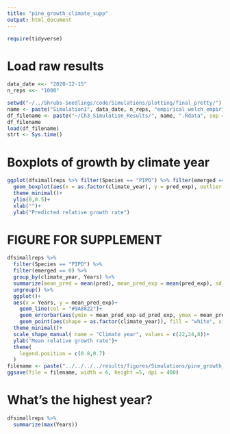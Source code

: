 ```yaml
---
title: "pine_growth_climate_supp"
output: html_document
---
```


```r
require(tidyverse)
```

# Load raw results

```r
data_date <<- "2020-12-15"
n_reps <<- "1000"
```

```r
setwd("~/../Shrubs-Seedlings/code/Simulations/plotting/final_pretty/")
name <- paste("Simulation1", data_date, n_reps, "empirical_welch_empiricalcoef_empiricalgrowth_empiricalindex", sep = "_")
df_filename <- paste("~/Ch3_Simulation_Results/", name, ".Rdata", sep = "")
df_filename
load(df_filename)
strt <- Sys.time()
```

# Boxplots of growth by climate year
```r
ggplot(dfsimallreps %>% filter(Species == "PIPO") %>% filter(emerged == 0))+
  geom_boxplot(aes(x = as.factor(climate_year), y = pred_exp), outlier.shape = NA)+
  theme_minimal()+
  ylim(0,0.5)+
  xlab("")+
  ylab("Predicted relative growth rate")
```

# FIGURE FOR SUPPLEMENT
```r
dfsimallreps %>% 
  filter(Species == "PIPO") %>% 
  filter(emerged == 0) %>% 
  group_by(climate_year, Years) %>% 
  summarize(mean_pred = mean(pred), mean_pred_exp = mean(pred_exp), sd_pred_exp = sd(pred_exp)) %>% 
  ungroup() %>% 
  ggplot()+
  aes(x = Years, y = mean_pred_exp)+
    geom_line(col = "#9A8822")+
    geom_errorbar(aes(ymin = mean_pred_exp-sd_pred_exp, ymax = mean_pred_exp+sd_pred_exp), width = 0, col = "#9A8822")+
    geom_point(aes(shape = as.factor(climate_year)), fill = "white", size = 2, col = "#9A8822", stroke = 1)+
  theme_minimal()+
  scale_shape_manual( name = "Climate year", values = c(22,24,8))+
  ylab("Mean relative growth rate")+
  theme(
    legend.position = c(0.8,0.7)
  )
filename <- paste("../../../../results/figures/Simulations/pine_growth_climate", data_date, "_", n_reps,".png", sep = "")
ggsave(file = filename, width = 6, height =5, dpi = 400)
```

# What's the highest year?
```r
dfsimallreps %>% 
  summarize(max(Years))
```

